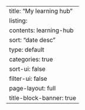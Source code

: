 ---
title: "My learning hub"
listing:
  contents: learning-hub
  sort: "date desc"
  type: default
  categories: true
  sort-ui: false
  filter-ui: false
page-layout: full
title-block-banner: true
---
